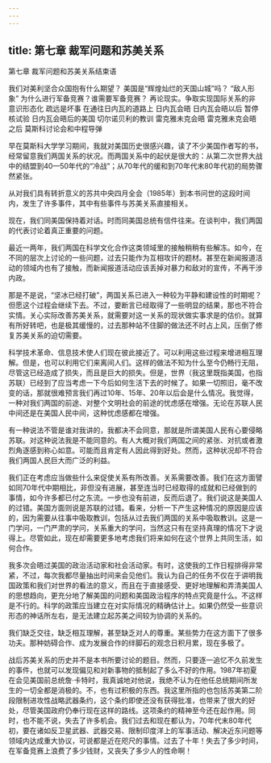 ```yaml
---
---
---
```

title: 第七章 裁军问题和苏美关系
---


第七章 裁军问题和苏美关系结束语


我们对美利坚合众国抱有什么期望？
美国是“辉煌灿烂的天国山城”吗？
“敌人形象”
为什么进行军备竞赛？谁需要军备竞赛？
再论现实。争取实现国际关系的非意识形态化
疏远是坏事
在通往日内瓦的道路上
日内瓦会晤
日内瓦会晤以后
暂停核试验
日内瓦会晤后的美国
切尔诺贝利的教训
雷克雅未克会晤
雷克雅未克会晤之后
莫斯科讨论会和中程导弹



早在莫斯科大学学习期间，我就对美国历史很感兴趣，读了不少美国作者写的书，经常留意我们两国关系的状况。而两国关系中的起伏是很大的：从第二次世界大战中的结盟到40—50年代的“冷战”；从70年代的缓和到70年代末80年代初的局势骤然紧张。

从对我们具有转折意义的苏共中央四月全会（1985年）到本书问世的这段时间内，发生了许多事件，其中有些事件与苏美关系直接相关。

现在，我们同美国保持着对话。时而同美国总统有信件往来。在谈判中，我们两国的代表讨论着真正重要的问题。

最近一两年，我们两国在科学文化合作这类领域里的接触稍稍有些解冻。如今，在不同的层次上讨论的一些问题，过去只能作为互相攻讦的题材。甚至在新闻报道活动的领域内也有了接触，而新闻报道活动应该丢掉对暴力和敌对的宣传，不再干涉内政。

那是不是说，“坚冰已经打破”，两国关系已进入一种较为平静和建设性的时期呢？但愿这个过程会继续下去。不过，要断言已经取得了一些明显的结果，那也不符合实情。关心实际改善苏美关系，就需要对这一关系的现状做实事求是的估价。就算有所好转吧，也是极其缓慢的，过去那种站不住脚的做法还不时占上风，压倒了修复苏美关系的迫切需要。

科学技术革命、信息技术使人们现在彼此接近了。可以利用这些过程来增进相互理解。但是，也可以利用它们来离间人们。这样的做法不知为什么至今仍畅行无阻，尽管这已经造成了损失，而且是巨大的损失。但是，世界（我这里既指美国，也指苏联）已经到了应当考虑一下今后如何生活下去的时候了。如果一切照旧，毫不改变的话，那就很难预言我们再过10年、15年、20年以后会是什么情况。我觉得，一种对我们两国的前途、对整个文明社会的前途的忧虑感在增强。无论在苏联人民中间还是在美国人民中间，这种忧虑感都在增强。

有一种说法不管是谁对我讲的，我都决不会同意，那就是所谓美国人民有心要侵略苏联。对这种说法我是不能同意的。有人大概对我们两国之间的紧张、对抗或者激烈角逐感到称心如意。可能而且肯定有人因此得到好处。然而，这种状况却不符合我们两国人民巨大而广泛的利益。

我们正在考虑应当做些什么来促使关系有所改善。关系需要改善。我们在这方面譬如同70年代中期相比，非但没有进展，甚至连当时已经取得的成就和已经做到的事情，如今许多都已付之东流。一步也没有前进，反而后退了。我们说这是美国人的过错。美国方面则说是苏联的过错。看来，分析一下产生这种情况的原因是应该的，因为需要从往事中吸取教训，包括从过去我们两国的关系中吸取教训。这是一门学问，一门严肃的学问，关系重大的学问，当然这只有在坚持真理的情况下才说得上。尽管如此，现在却需要更多地考虑我们将来如何在这个世界上共同生活，如何合作。

我多次会晤过美国的政治活动家和社会活动家。有时，这使我的工作日程排得非常紧，不过，每次我都尽量抽出时间来会见他们。我认为自己的任务不仅在于讲明我国政策和我们对世界的看法的意义，而且在于直接感受、更好地理解和弄清美国人的思想趋向，更充分地了解美国的问题和美国政治程序的特点究竟是什么。不这样是不行的。科学的政策应当建立在对实际情况的精确估计上。如果仍然受一些意识形态的神话所左右，是无法建立起苏美之间较为协调的关系的。

我们缺乏交往，缺乏相互理解，甚至缺乏对人的尊重。某些势力在这方面下了很多功夫。那种妨碍合作、成为发展合作的绊脚石的观念日积月累，现在多极了。

战后苏美关系的历史并不是本书所要讨论的题目。然而，只要逐一追忆不久前发生的事件，也就可以发现偏见和对新事物的抵制起了多么不好的作用。1987年初夏在会见美国前总统詹·卡特时，我真诚地对他说，我绝不认为在他任总统期间所发生的一切全都是消极的。不，也有过积极的东西。我这里所指的也包括苏美第二阶段限制进攻性战略武器条约，这个条约即使还没有获得批准，也带来了很大的好处，尽管美国政府仍奉行现在这样的路线。这项条约的精神至今还在起作用。同时，也不能不说，失去了许多机会。我们过去和现在都认为，70年代末80年代初，要在诸如反卫星武器、武器交易、限制印度洋上的军事活动、解决近东问题等领域内达成重大协议，可说都是近在咫尺的事情。过去了十年！失去了多少时间，在军备竞赛上浪费了多少钱财，又丧失了多少人的性命啊！
